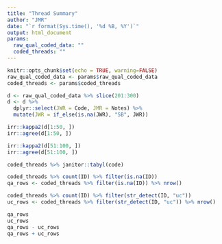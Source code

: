```yaml
---
title: "Thread Summary"
author: "JMR"
date: "`r format(Sys.time(), '%d %B, %Y')`"
output: html_document
params:
  raw_qual_coded_data: ""
  coded_threads: ""
---
```


```r
knitr::opts_chunk$set(echo = TRUE, warning=FALSE)
raw_qual_coded_data <- params$raw_qual_coded_data
coded_threads <- params$coded_threads
```

```r
d <- raw_qual_coded_data %>% slice(201:300)
d <- d %>% 
  dplyr::select(JWR = Code, JMR = Notes) %>% 
  mutate(JWR = if_else(is.na(JWR), "SB", JWR))

irr::kappa2(d[1:50, ])
irr::agree(d[1:50, ])

irr::kappa2(d[51:100, ])
irr::agree(d[51:100, ])
```


```r
coded_threads %>% janitor::tabyl(code)
```

```r
coded_threads %>% count(ID) %>% filter(is.na(ID)) 
qa_rows <- coded_threads %>% filter(is.na(ID)) %>% nrow()
```

```r
coded_threads %>% count(ID) %>% filter(str_detect(ID, "uc"))
uc_rows <- coded_threads %>% filter(str_detect(ID, "uc")) %>% nrow()
```

```r
qa_rows
uc_rows
qa_rows - uc_rows
qa_rows + uc_rows
```

